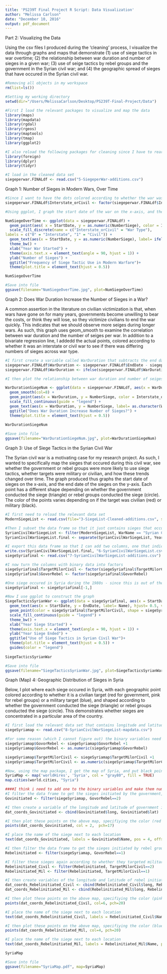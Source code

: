 ```yaml
---
title: 'PS239T Final Project R Script: Data Visualization'
author: "Melissa Carlson"
date: "December 10, 2016"
output: pdf_document
---
```


Part 2: Visualizing the Data

Using the csv files I produced during the 'cleaning' process, I visualize the data through graphs and maps that demonstrate (1) use of siege tactics in war overtime; (2) the relationship between war duration and number of sieges in a given war; (3) use of seige tactics by rebel groups and the government in the Syrian civil war; and (4) the geographic spread of sieges that have occured in the Syrian civil war.

```r
#Removing all objects in my workspace
rm(list=ls())

#Setting my working directory
setwd(dir="/Users/MelissaCarlson/Desktop/PS239T-Final-Project/Data")

#First I load the relevant packages to visualize and map the data
library(maps)       
library(mapdata)    
library(rgdal)
library(rgeos)
library(maptools)
library(tmap)
library(ggplot2)

#I also reload the following packages for cleaning since I have to rearrange/filter several variables for mapping
library(foreign)
library(dplyr)
library(tidyr)

#I load in the cleaned data set
siegeperwar.FINALdf <- read.csv("5-SiegeperWar-additions.csv")
```


Graph 1: Number of Sieges in Modern Wars, Over Time
```r
#Since I want to have the dots colored according to whether the war was an inter-state or civil war, I need to turn the 'Interstate_orCivil' column into a factor
siegeperwar.FINALdf$Interstate_orCivil <- factor(siegeperwar.FINALdf$Interstate_orCivil)

#Using ggplot, I graph the start date of the war on the x-axis, and the number of sieges per war on the y-axis. The plot produced has points for each war, with each point varying in size according to the number of sieges for that particular war, and the color of each point varying according to war type

NumSiegeOverTime <- ggplot(data = siegeperwar.FINALdf) + 
  geom_point(aes( x = StartDate, y = as.numeric(NumberSiege), color = Interstate_orCivil, size = NumberSiege)) +
  scale_fill_discrete(name = c("Interstate_orCivil" = "War Type"),
labels = c("0" = "Interstate", "1" = "Civil")) +
  geom_text(aes(x = StartDate, y = as.numeric(NumberSiege), label= ifelse(NumberSiege>1, as.character(WarName),'')),hjust= 1, vjust= -1, size = 2.5, position = "jitter") +
  theme_bw() +
  xlab("Year War Started") +
  theme(axis.text.x = element_text(angle = 90, hjust = 1)) +
  ylab("Number of Sieges") + 
  ggtitle("Frequency of Siege Tactic Use in Modern Warfare")+
  theme(plot.title = element_text(hjust = 0.5)) 

NumSiegeOverTime

#Save into file
ggsave(filename="NumSiegeOverTime.jpg", plot=NumSiegeOverTime)
```


Graph 2: Does War Duration Increase the Number of Sieges in a War?

A common assertion in the literature on civilian victimization is that, when wars have gone on for many years, governments become unwilling to bear the costs, or think they will lose, so they victimize civilians to end the war quickly. This indicates that we should observe more seiges during longer wars. As such, this graph uses geom_smooth to examine the correlation between war duration and the number of seiges per war. In addition to a bivariate regression line, I addedd the actual points, colored according to whether it was an interstate or civil war to see if there was differing numbers of sieges across war type. 

```r
#I first create a variable called WarDuration that subtracts the end date of the war by the start date, and then adds 1 for wars that were less than a year long
siegeperwar.FINALdf$WarDuration <- siegeperwar.FINALdf$EndDate - siegeperwar.FINALdf$StartDate
siegeperwar.FINALdf$WarDuration <- ifelse(siegeperwar.FINALdf$WarDuration ==0, siegeperwar.FINALdf$WarDuration + 1, siegeperwar.FINALdf$WarDuration + 0)

#I then plot the relationship between war duration and number of seiges per war

WarDurationSiegeNum <- ggplot(data = siegeperwar.FINALdf, aes(x = WarDuration, y = NumberSiege)) + 
  geom_smooth(col=8) +
  geom_point(aes(x = WarDuration, y = NumberSiege, color = Interstate_orCivil)) +
  scale_fill_continuous(guide = "legend") +
  geom_text(aes(x = WarDuration, y = NumberSiege, label= as.character(WarName)),hjust= 0, vjust= -1, size = 2.5, position = "jitter") +
  ggtitle("Does War Duration Increase Number of Sieges?") +
  theme(plot.title = element_text(hjust = 0.5)) 
  
WarDurationSiegeNum

#Save into file
ggsave(filename="WarDurationSiegeNum.jpg", plot=WarDurationSiegeNum)
```


Graph 3: Use of Siege Tactics in the Syrian Civil War

The Syrian civil war is a motivating case for my research project. As such, I wanted to specifically map the sieges that occured during this civil war, see whether the government or rebel groups were more likely to use siege tactics, whether targets were military or civilian, and how these trends changed over time. The graph produced thus graphs the start date of sieges on the x-axis, and the end date of the sieges on the y-axis. Each point has a different shape depending on whether the government conducted the siege (triangle) or rebel groups conducted the siege (circle). The color of the points varies depending on if the target was civilian (red) or military (black).

```r
#I first need to reload the relevant data set
ModernSiegeList <- read.csv(file="3-SiegeList-Cleaned-additions.csv", stringsAsFactors=F)

#Then I subset the data frame so that it just contains sieges that occured in the Syrian Civil war
SyrianCivilWarSiegeList <- filter(ModernSiegeList, WarName == "Syrian Civil War")
SyrianCivilWarSiegeList.final <- separate(SyrianCivilWarSiegeList, Year, c("StartDate", "EndDate"))

#I export this data frame so that I can add two columns, one that indicates whether rebel groups or the government conducted the siege, and the second indicating whether the target of the siege was civilian or military. 
write.csv(SyrianCivilWarSiegeList.final, "6-SyrianCivilWarSiegeList.csv")
siegeSyriafinal <- read.csv("7-SyrianCivilWarSiegeList-additions.csv")

#I now turn the columns with binary data into factors 
siegeSyriafinal$TargetMilorCivil <- factor(siegeSyriafinal$TargetMilorCivil)
siegeSyriafinal$GovorRebel <- factor(siegeSyriafinal$GovorRebel)

#One siege occured in Syria during the 1980s - since this is out of the scope of the current civil war, I remove it from the data frame
siegeSyriafinal <- siegeSyriafinal[-1,]

#Now I use ggplot to construct the graph
SiegeTacticsSyrianWar <- ggplot(data = siegeSyriafinal, aes(x = StartDate, y = EndDate)) +
  geom_text(aes(x = StartDate, y = EndDate, label= Name), hjust= 0.5, vjust= 1.5, size = 2.5) +
  geom_point(color = siegeSyriafinal$TargetMilorCivil, shape = siegeSyriafinal$GovorRebel, size = 4) +
  scale_fill_continuous(guide = "legend") +
  theme_bw() +
  xlab("Year Siege Started") +
  theme(axis.text.x = element_text(angle = 90, hjust = 1)) +
  ylab("Year Siege Ended") + 
  ggtitle("Use of Siege Tactics in Syrian Civil War")+
  theme(plot.title = element_text(hjust = 0.5)) +
  guides(color = "legend")
 
SiegeTacticsSyrianWar

#Save into file
ggsave(filename="SiegeTacticsSyrianWar.jpg", plot=SiegeTacticsSyrianWar)
```


Graph (Map) 4: Geographic Distribution of Sieges in Syria

Below, I plot where each siege occured in Syria, with each geographic point colored according to whether it is a civilian target (red for government, pink for rebel groups) or a military target (blue), and shaped according to whether the government conducted the siege (triangle) or rebel groups conducted the siege (circle). This demonstrates whether sieges are concentrated in a particular area of the country. 
```r
#I first load the relevant data set that contains longitude and latitude of the seige locations
siegeSyriamap <- read.csv("8-SyrianCivilWarSiegeList-mapdata.csv")

#For some reason (which I cannot figure out) the binary variables need to be 1s and 2s, instead 1s and 0s
siegeSyriamap$GovorRebel <- siegeSyriamap$GovorRebel +1
siegeSyriamap$GovorRebel <- as.numeric(siegeSyriamap$GovorRebel)

siegeSyriamap$TargetMilorCivil <- siegeSyriamap$TargetMilorCivil +1
siegeSyriamap$TargetMilorCivil <- as.numeric(siegeSyriamap$TargetMilorCivil)

#Now, using the map package, I get the map of Syria, and put black points where each city is in the country
SyriaMap <- map('worldHires', 'Syria', col = "gray80", fill = TRUE)
map.cities(world.cities, "Syria")

####I think i need to add one to the binary variables and make them numeric
#I filter the data frame to get the sieges initiated by the government, and store it in its own variable
Govinitiated <- filter(siegeSyriamap, GovorRebel==2)

#I then create a variable of the longitude and latitude of government initiated sieges 
dat_coords_Govinitiated <- cbind(Govinitiated$long, Govinitiated$lat)

#I then plot these points on the above map, specifiying the color (red becuase all are civilian targets) and shape (triangle)
points(dat_coords_Govinitiated, col = 2,  pch=17)

#I place the name of the siege next to each location
text(dat_coords_Govinitiated, labels = Govinitiated$Name, pos = 4, offset = 0.25, cex = 0.5)

#I then filter the data frame to get the sieges initiated by rebel groups, and store it in its own variable
Rebelinitiated <- filter(siegeSyriamap, GovorRebel==1)

#I filter these sieges again according to whether they targeted military or civil areas, creating two variables
Rebelinitiated_Civil <- filter(Rebelinitiated, TargetMilorCivil==2)
Rebelinitiated_Mil <- filter(Rebelinitiated, TargetMilorCivil==1)

#I then create variables of the longitude and latitude of rebel initiated sieges, one for civilian targets, one for military targets
dat_coords_Rebelinitiated_Civil <- cbind(Rebelinitiated_Civil$long, Rebelinitiated_Civil$lat)
dat_coords_Rebelinitiated_Mil <- cbind(Rebelinitiated_Mil$long, Rebelinitiated_Mil$lat)

#I then plot these points on the above map, specifiying the color (pink becuase civilian targets) and shape (circle). 
points(dat_coords_Rebelinitiated_Civil, col=6, pch=20)

#I place the name of the siege next to each location
text(dat_coords_Rebelinitiated_Civil, labels = Rebelinitiated_Civil$Name, pos = 4, offset = 0.25, cex = 0.5)

#I then plot these points on the above map, specifiying the color (blue because military targets) and shape (circle)
points(dat_coords_Rebelinitiated_Mil, col=4, pch=20)

#I place the name of the siege next to each location
text(dat_coords_Rebelinitiated_Mil, labels = Rebelinitiated_Mil$Name, pos = 4, offset = 0.25, cex = 0.5)

SyriaMap

#Save into file
ggsave(filename="SyriaMap.pdf", map=SyriaMap)

```
